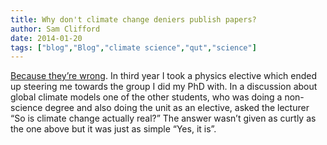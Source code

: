 ```yaml
---
title: Why don't climate change deniers publish papers?
author: Sam Clifford
date: 2014-01-20
tags: ["blog","Blog","climate science","qut","science"]
---
```


[Because they're wrong](http://www.slate.com/blogs/bad_astronomy/2014/01/14/climate_change_another_study_shows_they_don_t_publish_actual_papers.html). In third year I took a physics elective which ended up steering me towards the group I did my PhD with. In a discussion about global climate models one of the other students, who was doing a non-science degree and also doing the unit as an elective, asked the lecturer "So is climate change actually real?" The answer wasn't given as curtly as the one above but it was just as simple "Yes, it is".
